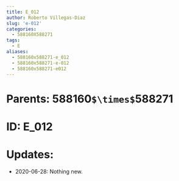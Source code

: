 ```yaml
---
title: E_012
author: Roberto Villegas-Diaz
slug: 'e-012'
categories:
  - 588160X588271
tags:
  - E
aliases:
  - 588160x588271-e_012
  - 588160x588271-e-012
  - 588160x588271-e012
---
```


# **Parents**: 588160`$\times$`588271
# **ID**: E_012
# **Updates**: 
 - 2020-06-28: Nothing new.
